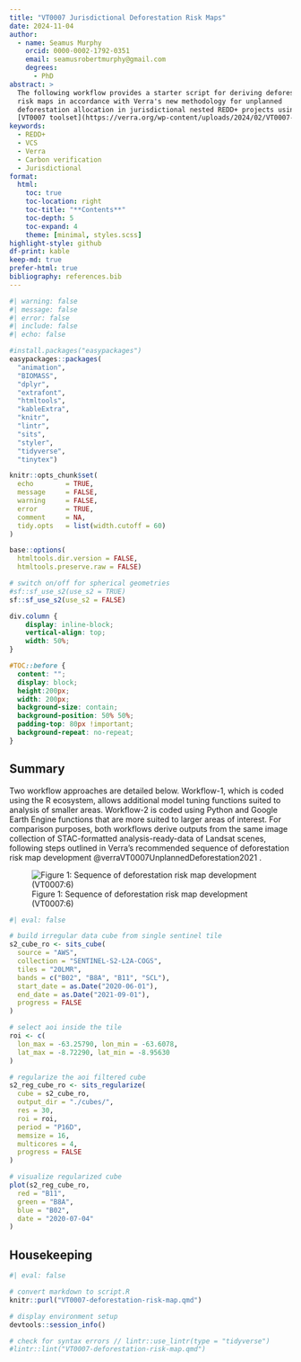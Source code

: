 ```yaml
---
title: "VT0007 Jurisdictional Deforestation Risk Maps"
date: 2024-11-04
author: 
  - name: Seamus Murphy
    orcid: 0000-0002-1792-0351 
    email: seamusrobertmurphy@gmail.com
    degrees:
      - PhD
abstract: > 
  The following workflow provides a starter script for deriving deforestation 
  risk maps in accordance with Verra's new methodology for unplanned 
  deforestation allocation in jurisdictional nested REDD+ projects using the 
  [VT0007 toolset](https://verra.org/wp-content/uploads/2024/02/VT0007-Unplanned-Deforestation-Allocation-v1.0.pdf).
keywords:
  - REDD+
  - VCS
  - Verra
  - Carbon verification
  - Jurisdictional
format: 
  html:
    toc: true
    toc-location: right
    toc-title: "**Contents**"
    toc-depth: 5
    toc-expand: 4
    theme: [minimal, styles.scss]
highlight-style: github
df-print: kable
keep-md: true
prefer-html: true
bibliography: references.bib
---
```


```r
#| warning: false
#| message: false
#| error: false
#| include: false
#| echo: false

#install.packages("easypackages")
easypackages::packages(
  "animation",
  "BIOMASS",
  "dplyr",
  "extrafont",
  "htmltools",
  "kableExtra",
  "knitr",
  "lintr",
  "sits",
  "styler",
  "tidyverse",
  "tinytex")

knitr::opts_chunk$set(
  echo        = TRUE, 
  message     = FALSE, 
  warning     = FALSE, 
  error       = TRUE, 
  comment     = NA, 
  tidy.opts   = list(width.cutoff = 60)
) 

base::options(
  htmltools.dir.version = FALSE, 
  htmltools.preserve.raw = FALSE)

# switch on/off for spherical geometries
#sf::sf_use_s2(use_s2 = TRUE)
sf::sf_use_s2(use_s2 = FALSE)
```

```css
div.column {
    display: inline-block;
    vertical-align: top;
    width: 50%;
}

#TOC::before {
  content: "";
  display: block;
  height:200px;
  width: 200px;
  background-size: contain;
  background-position: 50% 50%;
  padding-top: 80px !important;
  background-repeat: no-repeat;
}
```

## Summary

Two workflow approaches are detailed below.
Workflow-1, which is coded using the R ecosystem, allows additional model tuning functions suited to analysis of smaller areas.
Workflow-2 is coded using Python and Google Earth Engine functions that are more suited to larger areas of interest.
For comparison purposes, both workflows derive outputs from the same image collection of STAC-formatted analysis-ready-data of Landsat scenes, following steps outlined in Verra's recommended sequence of deforestation risk map development @verraVT0007UnplannedDeforestation2021 .

![Figure 1: Sequence of deforestation risk map development (VT0007:6)](R/VT0007-risk-map-development-sequence.png)

```r
#| eval: false

# build irregular data cube from single sentinel tile
s2_cube_ro <- sits_cube(
  source = "AWS",
  collection = "SENTINEL-S2-L2A-COGS",
  tiles = "20LMR",
  bands = c("B02", "B8A", "B11", "SCL"),
  start_date = as.Date("2020-06-01"),
  end_date = as.Date("2021-09-01"),
  progress = FALSE
)

# select aoi inside the tile
roi <- c(
  lon_max = -63.25790, lon_min = -63.6078,
  lat_max = -8.72290, lat_min = -8.95630
)

# regularize the aoi filtered cube
s2_reg_cube_ro <- sits_regularize(
  cube = s2_cube_ro,
  output_dir = "./cubes/",
  res = 30,
  roi = roi,
  period = "P16D",
  memsize = 16,
  multicores = 4,
  progress = FALSE
)

# visualize regularized cube
plot(s2_reg_cube_ro,
  red = "B11",
  green = "B8A",
  blue = "B02",
  date = "2020-07-04"
)
```

## Housekeeping

```r
#| eval: false

# convert markdown to script.R 
knitr::purl("VT0007-deforestation-risk-map.qmd")

# display environment setup
devtools::session_info()

# check for syntax errors // lintr::use_lintr(type = "tidyverse")
#lintr::lint("VT0007-deforestation-risk-map.qmd")
```
